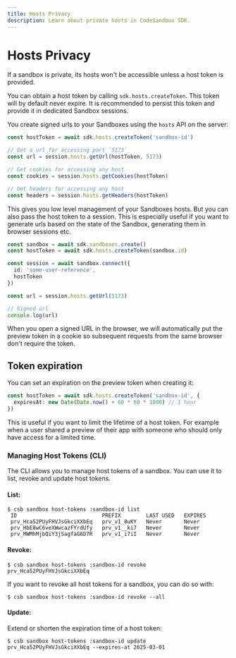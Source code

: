 ```yaml
---
title: Hosts Privacy 
description: Learn about private hosts in CodeSandbox SDK.
---
```



# Hosts Privacy

If a sandbox is private, its hosts won't be accessible unless a host token is provided.

You can obtain a host token by calling `sdk.hosts.createToken`. This token will by default never expire. It is recommended to persist this token and provide it in dedicated Sandbox sessions.

You create signed urls to your Sandboxes using the `hosts` API on the server:

```ts
const hostToken = await sdk.hosts.createToken('sandbox-id')

// Get a url for accessing port `5173`
const url = session.hosts.getUrl(hostToken, 5173)

// Get cookies for accessing any host
const cookies = session.hosts.getCookies(hostToken)

// Get headers for accessing any host
const headers = session.hosts.getHeaders(hostToken)
```

This gives you low level management of your Sandboxes hosts. But you can also pass the host token to a session. This is especially useful if you want to generate urls based on the state of the Sandbox, generating them in browser sessions etc.

```ts
const sandbox = await sdk.sandboxes.create()
const hostToken = await sdk.hosts.createToken(sandbox.id)

const session = await sandbox.connect({
  id: 'some-user-reference',
  hostToken
})

const url = session.hosts.getUrl(5173)

// Signed url
console.log(url)
```

<Callout>
When you open a signed URL in the browser, we will automatically put the preview token in a
cookie so subsequent requests from the same browser don't require the token.
</Callout>

## Token expiration

You can set an expiration on the preview token when creating it:

```ts
const hostToken = await sdk.hosts.createToken('sandbox-id', {
  expiresAt: new Date(Date.now() + 60 * 60 * 1000) // 1 hour
})
```

This is useful if you want to limit the lifetime of a host token. For example when a user shared a preview of their app with someone who should only have access for a limited time.

### Managing Host Tokens (CLI)

The CLI allows you to manage host tokens of a sandbox. You can use it to list, revoke and update host tokens.

#### List:

```
$ csb sandbox host-tokens :sandbox-id list
 ID                           PREFIX        LAST USED   EXPIRES
 prv_Hca52PUyFHVJsGkciXXbEq   prv_v1_8uKY   Never       Never
 prv_HbE8wC6veXWwcazFYrdUfy   prv_v1__ki7   Never       Never
 prv_MWMhMjbQiY3jSagfaG6D7R   prv_v1_i7iI   Never       Never
```

#### Revoke:

```
$ csb sandbox host-tokens :sandbox-id revoke prv_Hca52PUyFHVJsGkciXXbEq
```

If you want to revoke all host tokens for a sandbox, you can do so with:

```
$ csb sandbox host-tokens :sandbox-id revoke --all
```

#### Update:

Extend or shorten the expiration time of a host token:

```
$ csb sandbox host-tokens :sandbox-id update prv_Hca52PUyFHVJsGkciXXbEq --expires-at 2025-03-01
```
